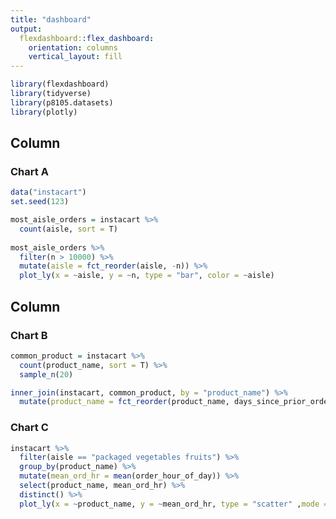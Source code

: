 ```yaml
---
title: "dashboard"
output: 
  flexdashboard::flex_dashboard:
    orientation: columns
    vertical_layout: fill
---
```


```r
library(flexdashboard)
library(tidyverse)
library(p8105.datasets)
library(plotly)
```

Column {data-width=650}
-----------------------------------------------------------------------

### Chart A

```r
data("instacart")
set.seed(123)

most_aisle_orders = instacart %>%
  count(aisle, sort = T)
  
most_aisle_orders %>% 
  filter(n > 10000) %>% 
  mutate(aisle = fct_reorder(aisle, -n)) %>% 
  plot_ly(x = ~aisle, y = ~n, type = "bar", color = ~aisle)
```

Column {data-width=350}
-----------------------------------------------------------------------

### Chart B

```r
common_product = instacart %>% 
  count(product_name, sort = T) %>% 
  sample_n(20)

inner_join(instacart, common_product, by = "product_name") %>% 
  mutate(product_name = fct_reorder(product_name, days_since_prior_order)) %>%   plot_ly(x = ~product_name, y = ~days_since_prior_order, type = "box")
```

### Chart C

```r
instacart %>% 
  filter(aisle == "packaged vegetables fruits") %>% 
  group_by(product_name) %>% 
  mutate(mean_ord_hr = mean(order_hour_of_day)) %>% 
  select(product_name, mean_ord_hr) %>% 
  distinct() %>% 
  plot_ly(x = ~product_name, y = ~mean_ord_hr, type = "scatter" ,mode = "markers")
```